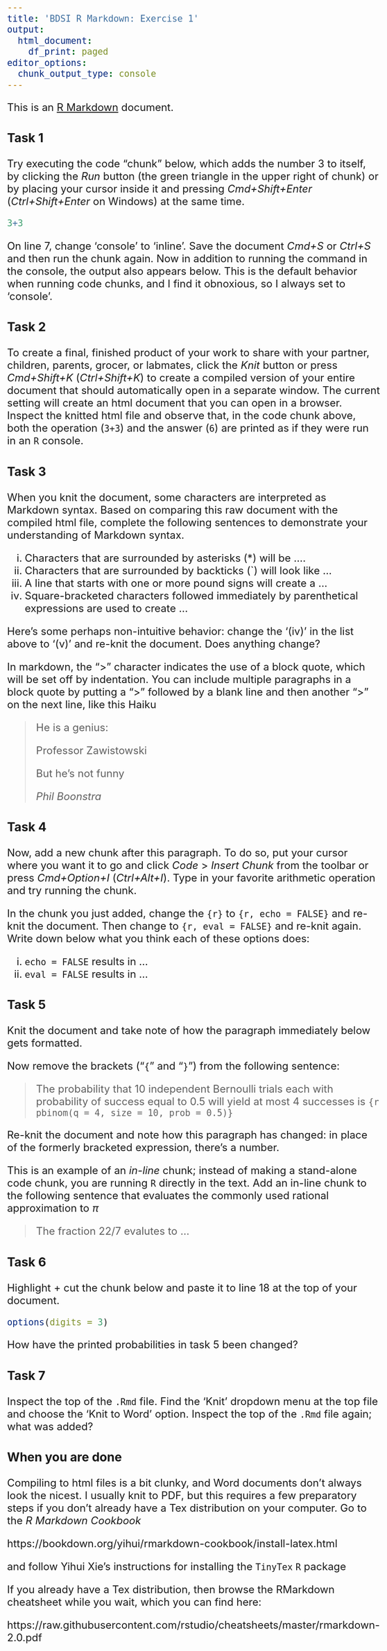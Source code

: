 ```yaml
---
title: 'BDSI R Markdown: Exercise 1'
output:
  html_document:
    df_print: paged
editor_options:
  chunk_output_type: console
---
```


<style type="text/css">
  body{
  font-size: 18pt;
}
  pre{
  font-size: 18pt;
}
</style>


This is an [R Markdown](http://rmarkdown.rstudio.com) document. 

### Task 1

Try executing the code "chunk" below, which adds the number 3 to itself, by 
clicking the *Run* button (the green triangle in the upper right of chunk) or 
by placing your cursor inside it and pressing *Cmd+Shift+Enter* 
(*Ctrl+Shift+Enter* on Windows) at the same time. 

```r
3+3
```

On line 7, change 'console' to 'inline'. Save the document *Cmd+S* or *Ctrl+S* 
and then run the chunk again. Now in addition to running the command in the 
console, the output also appears below. This is the default behavior when
running code chunks, and I find it obnoxious, so I always set to 'console'. 


### Task 2

To create a final, finished product of your work to share with your partner, 
children, parents, grocer, or labmates, click the *Knit* button or press 
*Cmd+Shift+K* (*Ctrl+Shift+K*) to create a compiled version of your entire 
document that should automatically open in a separate window. 
The current setting will create an html document that you can open in a 
browser. Inspect the knitted html file and observe that, in the code chunk 
above, both the operation (`3+3`) and the answer (`6`) are printed as if they 
were run in an `R` console. 

### Task 3

When you knit the document, some characters are interpreted as Markdown syntax.
Based on comparing this raw document with the compiled html file, complete
the following sentences to demonstrate your understanding of Markdown syntax.

  (i) Characters that are surrounded by asterisks (*) will be ....
  (ii) Characters that are surrounded by backticks (`) will look like ...
  (iii) A line that starts with one or more pound signs will create a ...
  (iv) Square-bracketed characters followed immediately by parenthetical expressions
  are used to create ...

Here's some perhaps non-intuitive behavior: change the '(iv)' in the
list above to '(v)' and re-knit the document. Does anything change?

In markdown, the ">" character indicates the use of a block quote, which will be set off 
by indentation. You can include multiple paragraphs in a block quote by putting a ">"
followed by a blank line and then another ">" on the next line, like this Haiku

> He is a genius:
> 
> Professor Zawistowski
> 
> But he's not funny
> 
> *Phil Boonstra*

### Task 4

Now, add a new chunk after this paragraph. To do so, put your cursor where you 
want it to go and click *Code* > *Insert Chunk* from the toolbar or
press *Cmd+Option+I* (*Ctrl+Alt+I*). Type in your favorite arithmetic operation 
and try running the chunk. 

In the chunk you just added, change the `{r}` to `{r, echo = FALSE}` and re-knit 
the document. Then change to `{r, eval = FALSE}` and re-knit again. Write down
below what you think each of these options does:

  (i) `echo = FALSE` results in ...
  (ii) `eval = FALSE` results in ...


### Task 5

Knit the document and take note of how the paragraph immediately below gets 
formatted. 

Now remove the brackets ("`{`" and "`}`") from the following sentence: 

> The probability that 10 independent Bernoulli trials each with probability of success 
equal to 0.5 will yield at most 4 successes is 
`{r pbinom(q = 4, size = 10, prob = 0.5)}` 

Re-knit the document and note how this paragraph has changed: in place of the formerly 
bracketed expression, there's a number. 

This is an example of an *in-line* chunk; instead of making a stand-alone code 
chunk, you are running `R` directly in the text. Add an in-line chunk to the
following sentence that evaluates the commonly used rational approximation to $\pi$

> The fraction 22/7 evalutes to ...

### Task 6

Highlight + cut the chunk below and paste it to line 18 at the top of your document. 

```r
options(digits = 3)
```

How have the printed probabilities in task 5 been changed?

### Task 7

Inspect the top of the `.Rmd` file. Find the 'Knit' dropdown menu at the top 
file and choose the 'Knit to Word' option. Inspect the top of the `.Rmd` file 
again; what was added? 

### When you are done

Compiling to html files is a bit clunky, and Word documents don't always look 
the nicest. I usually knit to PDF, but this requires a few preparatory steps if 
you don't already have a Tex distribution on your computer. Go to the 
*R Markdown Cookbook*

https://bookdown.org/yihui/rmarkdown-cookbook/install-latex.html

and follow Yihui Xie's instructions for installing the `TinyTex` `R` package

If you already have a Tex distribution, then browse the RMarkdown cheatsheet 
while you wait, which you can find here:

https://raw.githubusercontent.com/rstudio/cheatsheets/master/rmarkdown-2.0.pdf
